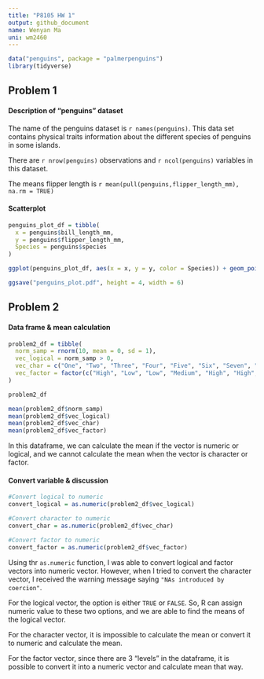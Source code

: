 ```yaml
---
title: "P8105 HW 1"
output: github_document
name: Wenyan Ma
uni: wm2460
---
```


```r
data("penguins", package = "palmerpenguins")
library(tidyverse)

```


## Problem 1

#### Description of "penguins" dataset

The name of the penguins dataset is `r names(penguins)`.
This data set contains physical traits information about the different species of penguins in some islands. 

There are `r nrow(penguins)` observations and `r ncol(penguins)` variables in this dataset. 

The means flipper length is `r mean(pull(penguins,flipper_length_mm), na.rm = TRUE)`


#### Scatterplot

```r

penguins_plot_df = tibble(
  x = penguins$bill_length_mm,
  y = penguins$flipper_length_mm,
  Species = penguins$species
)

ggplot(penguins_plot_df, aes(x = x, y = y, color = Species)) + geom_point()

ggsave("penguins_plot.pdf", height = 4, width = 6)
```


## Problem 2

#### Data frame & mean calculation

```r
problem2_df = tibble(
  norm_samp = rnorm(10, mean = 0, sd = 1),
  vec_logical = norm_samp > 0,
  vec_char = c("One", "Two", "Three", "Four", "Five", "Six", "Seven", "Eight", "Nine", "Ten"),
  vec_factor = factor(c("High", "Low", "Low", "Medium", "High", "High", "Medium", "Medium", "Low", "Medium"))
)

problem2_df

mean(problem2_df$norm_samp)
mean(problem2_df$vec_logical)
mean(problem2_df$vec_char)
mean(problem2_df$vec_factor)

```

In this dataframe, we can calculate the mean if the vector is numeric or logical, and we cannot calculate the mean when the vector is character or factor. 

#### Convert variable & discussion
```r

#Convert logical to numeric
convert_logical = as.numeric(problem2_df$vec_logical)

#Convert character to numeric
convert_char = as.numeric(problem2_df$vec_char)

#Convert factor to numeric
convert_factor = as.numeric(problem2_df$vec_factor)

```

Using thr `as.numeric` function, I was able to convert logical and factor vectors into numeric vector. However, when I tried to convert the character vector, I received the warning message saying `"NAs introduced by coercion"`. 

For the logical vector, the option is either `TRUE` or `FALSE`. So, R can assign numeric value to these two options, and we are able to find the means of the logical vector. 

For the character vector, it is impossible to calculate the mean or convert it to numeric and calculate the mean. 

For the factor vector, since there are 3 "levels" in the dataframe, it is possible to convert it into a numeric vector and calculate mean that way. 
